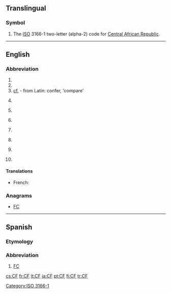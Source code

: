 {{also|cf|Cf|cF|cf.|c.f.|.cf}}
==Translingual==

===Symbol===
{{head|mul|symbol}}
# The [[ISO]] 3166-1 two-letter (alpha-2) code for [[Central African Republic]].

[[Category:ISO 3166-1]]

----

==English==
{{wikipedia}}

===Abbreviation===
{{rfc-header|Abbreviation}}
{{en-abbr}}

# {{abbreviation of|Charlie Foxtrot|lang=en}}
# {{abbreviation of|cluster fuck|lang=en}}
# [[cf.]] - from Latin: confer, 'compare'
# {{label|en|baseball}} {{abbreviation of|center field|lang=en}}
# {{label|en|baseball}} {{abbreviation of|center fielder|lang=en}}
# {{label|en|Canada|military}} {{abbreviation of|Canadian Forces|lang=en}}
# {{label|en|computing}} {{abbreviation of|w:.NET Compact Framework|.NET Compact Framework|lang=en}}
# {{label|en|computing}} {{abbreviation of|w:Collaborative filtering|Collaborative filtering|lang=en}}
# {{label|en|finance}} {{abbreviation of|cash flow|lang=en}}
# {{label|en|health}} {{abbreviation of|Cystic Fibrosis|lang=en}}
====Translations====
{{trans-top|Canadian Forces}}
* French: {{t+|fr|FC}}
{{trans-mid}}
{{trans-bottom}}

===Anagrams===
* [[FC#English|FC]]

----

==Spanish==

===Etymology===
{{m|es|[[club|Club]] de [[fútbol|Fútbol]]||Football Club}}

===Abbreviation===
{{rfc-header|Abbreviation}}
{{head|es|abbreviation}}

# [[FC]] {{gloss|Football Club}}

[[cs:CF]]
[[fr:CF]]
[[lt:CF]]
[[ja:CF]]
[[pt:CF]]
[[fi:CF]]
[[tr:CF]]